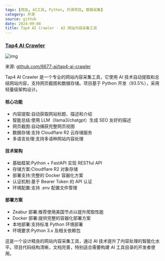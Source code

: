 ```yaml
---
tags: [爬虫, AI工具, Python, 开源项目, 数据采集]
category: 开源
source: github
date: 2024-09-08
title: Tap4 AI Crawler - AI 网站内容采集工具
---
```


### [Tap4 AI Crawler](https://github.com/6677-ai/tap4-ai-crawler)

![img](https://img.mengpeng.tech/i/2024/12/04/67503cd20e219.webp)

来源: [github.com/6677-ai/tap4-ai-crawler](https://github.com/6677-ai/tap4-ai-crawler)

Tap4 AI Crawler 是一个专业的网站内容采集工具，它使用 AI 技术自动提取和总结网站内容，支持网页截图和数据存储。项目基于 Python 开发（93.5%），采用轻量级架构设计。

#### 核心功能
- 内容提取:自动获取网站标题、描述和介绍
- 智能总结:使用 LLM（llama3/chatgpt）生成 SEO 友好的描述
- 网页截图:自动捕获完整网页视图
- 数据存储:支持 Cloudflare R2 云存储服务
- 多语言处理:支持多语种网站内容处理

#### 技术架构
- 基础框架:Python + FastAPI 实现 RESTful API
- 存储方案:Cloudflare R2 对象存储
- 部署支持:完整的 Docker 容器化方案
- 认证机制:基于 Bearer Token 的 API 认证
- 环境配置:支持 .env 配置文件管理

#### 部署方案
- Zeabur 部署:推荐使用美国节点以提升爬取性能
- Docker 部署:提供完整的容器化部署方案
- 本地部署:支持标准 Python 环境部署
- 环境要求:Python 3.x 及相关依赖包

这是一个设计精良的网站内容采集工具，通过 AI 技术提升了内容处理的智能化水平。项目代码结构清晰，文档完善，特别适合需要构建 AI 工具目录的开发者使用。 